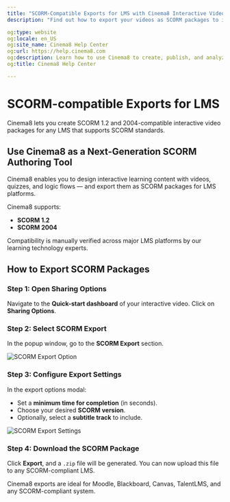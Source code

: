 ---
title: "SCORM-Compatible Exports for LMS with Cinema8 Interactive Videos"
description: "Find out how to export your videos as SCORM packages to integrate interactive content seamlessly into your LMS platforms. Visit Cinema8."

og:type: website
og:locale: en_US
og:site_name: Cinema8 Help Center
og:url: https://help.cinema8.com
og:description: Learn how to use Cinema8 to create, publish, and analyze interactive videos.
og:title: Cinema8 Help Center

---


# SCORM-compatible Exports for LMS

<Callout type="info">
Cinema8 lets you create SCORM 1.2 and 2004-compatible interactive video packages for any LMS that supports SCORM standards.
</Callout>

## Use Cinema8 as a Next-Generation SCORM Authoring Tool

Cinema8 enables you to design interactive learning content with videos, quizzes, and logic flows — and export them as SCORM packages for LMS platforms.

Cinema8 supports:
- **SCORM 1.2**
- **SCORM 2004**

Compatibility is manually verified across major LMS platforms by our learning technology experts.

## How to Export SCORM Packages

<Steps>

### Step 1: Open Sharing Options

Navigate to the **Quick-start dashboard** of your interactive video. Click on **Sharing Options**.

### Step 2: Select SCORM Export

In the popup window, go to the **SCORM Export** section.

![SCORM Export Option](/screenshot/scorm/scorm-export-button.webp)

### Step 3: Configure Export Settings

In the export options modal:

- Set a **minimum time for completion** (in seconds).
- Choose your desired **SCORM version**.
- Optionally, select a **subtitle track** to include.

![SCORM Export Settings](/screenshot/scorm/scorm-export-settings.webp)

### Step 4: Download the SCORM Package

Click **Export**, and a `.zip` file will be generated. You can now upload this file to any SCORM-compliant LMS.

</Steps>

<Callout type="important">
Cinema8 exports are ideal for Moodle, Blackboard, Canvas, TalentLMS, and any SCORM-compliant system.
</Callout>
